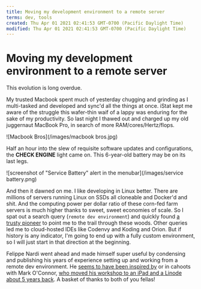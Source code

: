 ```yaml
---
title: Moving my development environment to a remote server
terms: dev, tools
created: Thu Apr 01 2021 02:41:53 GMT-0700 (Pacific Daylight Time)
modified: Thu Apr 01 2021 02:41:53 GMT-0700 (Pacific Daylight Time)
---
```


# Moving my development environment to a remote server

This evolution is long overdue.

My trusted Macbook spent much of yesterday chugging and grinding as I multi-tasked and developed and sync'd all the things at once. iStat kept me aware of the struggle this wafer-thin waif of a lappy was enduring for the sake of my productivity. So last night I thawed out and charged up my old juggernaut MacBook Pro, in search of more RAM/cores/Hertz/flops.

![Macbook Bros](/images/macbook bros.jpg)

Half an hour into the slew of requisite software updates and configurations, the **CHECK ENGINE** light came on. This 6-year-old battery may be on its last legs.

![screenshot of "Service Battery" alert in the menubar](/images/service battery.png)

And then it dawned on me. I like developing in Linux better. There are millions of servers running Linux on SSDs all cloneable and Docker'd and shit. And the computing power per dollar ratio of these corn-fed farm servers is much higher thanks to sweet, sweet economies of scale. So I spat out a search query (`remote dev environment`) and quickly found [a trusty pioneer](https://medium.com/@felippenardi/how-to-setup-a-remote-development-server-from-stracth-2b1e6155464c) to point me to the trail through these woods. Other queries led me to cloud-hosted IDEs like Codenvy and Koding and Orion. But if history is any indicator, I'm going to end up with a fully custom environment, so I will just start in that direction at the beginning.

Felippe Nardi went ahead and made himself super useful by condensing and publishing his years of experience setting up and working from a remote dev environment. He [seems to have been inspired by](https://medium.com/@felippenardi/start-coding-from-an-ipad-d942ebe44c63) or in cahoots with Mark O'Connor, [who moved his workshop to an iPad and a Linode about 5 years back](http://yieldthought.com/post/31857050698/ipad-linode-1-year-later). A basket of thanks to both of you fellas!
